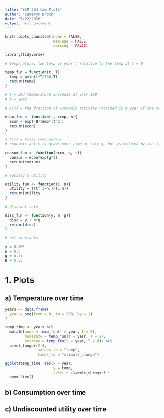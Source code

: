 ```yaml
---
title: "ESM 204 Cam Plots"
author: "Cameryn Brock"
date: "5/22/2020"
output: html_document
---
```


```r
knitr::opts_chunk$set(echo = FALSE,
                      message = FALSE,
                      warning = FALSE)
```

```r
library(tidyverse)
```


```r
# temperature: the temp in year t relative to the temp at t = 0

temp_fun = function(t, T){
  temp = pmin(t*T/100,T)
  return(temp)
}

# T = BAU temperature increase at year 100
# t = year
```

```r
# K(t) = the fraction of economic activity retained in a year if the temperature is temp

econ_fun <- function(t, temp, B){
  econ = exp(-B*temp*(t^2))
  return(econ)
}
```

```r
# C(t) = total consumption 
# economic activity grows over time at rate g, but is reduced by the fraction in the func above. So total consumption at time t is:

consum_fun <- function(econ, g, t){
  consum = econ*exp(g*t)
  return(consum)
}  
```

```r
# society's utility

utility_fun <- function(C, n){
  utility = ((C^(1-n))/(1-n))
  return(utility)
}
```

```r
# discount rate

disc_fun <- function(y, n, g){
  disc = y + n*g
  return(disc)
}
```

```r
# set constants

y = 0.005
n = 0.5
g = 0.01
B = 0.05
```

# 1. Plots
## a) Temperature over time
```r
years <- data.frame(
  year = seq(from = 0, to = 200, by = 1)
)

temp_time <- years %>% 
  mutate(none = temp_fun(t = year, T = 0),
         moderate = temp_fun(t = year, T = 2),
         extreme = temp_fun(t = year, T = 8)) %>% 
  pivot_longer(2:4,
               values_to = "temp",
               names_to = "climate_change")

ggplot(temp_time, aes(x = year,
                      y = temp,
                      color = climate_change)) +
  geom_line()

```


## b) Consumption over time


## c) Undiscounted utility over time

